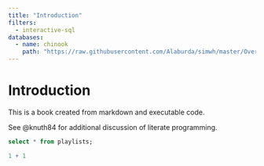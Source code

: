 ```yaml
---
title: "Introduction"
filters:
  - interactive-sql
databases:
  - name: chinook
    path: "https://raw.githubusercontent.com/Alaburda/simwh/master/OverlappingDateRanges.sqlite"
---
```


# Introduction

This is a book created from markdown and executable code.

See @knuth84 for additional discussion of literate programming.

```.sql

select * from playlists;

```


```r
1 + 1
```
